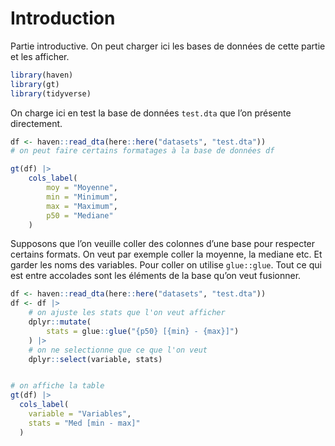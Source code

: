 # Introduction

Partie introductive. On peut charger ici les bases de données de cette partie
et les afficher.


```r
library(haven)
library(gt)
library(tidyverse)
```


On charge ici en test la base de données `test.dta` que l'on présente directement.

```r

df <- haven::read_dta(here::here("datasets", "test.dta"))
# on peut faire certains formatages à la base de données df

gt(df) |> 
    cols_label(
        moy = "Moyenne",
        min = "Minimum",
        max = "Maximum",
        p50 = "Mediane"
    )

```


Supposons que l'on veuille coller des colonnes d'une base pour respecter
certains formats. On veut par exemple coller la moyenne, la mediane etc.
Et garder les noms des variables. Pour coller on utilise `glue::glue`. Tout
ce qui est entre accolades sont les éléments de la base qu'on veut fusionner.

```r

df <- haven::read_dta(here::here("datasets", "test.dta"))
df <- df |> 
    # on ajuste les stats que l'on veut afficher
    dplyr::mutate(
        stats = glue::glue("{p50} [{min} - {max}]")
    ) |> 
    # on ne selectionne que ce que l'on veut
    dplyr::select(variable, stats)


# on affiche la table
gt(df) |> 
  cols_label(
    variable = "Variables",
    stats = "Med [min - max]"
  )
```
